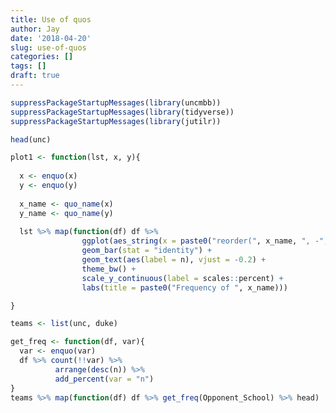 ```yaml
---
title: Use of quos
author: Jay
date: '2018-04-20'
slug: use-of-quos
categories: []
tags: []
draft: true
---
```


```r
suppressPackageStartupMessages(library(uncmbb))
suppressPackageStartupMessages(library(tidyverse))
suppressPackageStartupMessages(library(jutilr))

head(unc) 

plot1 <- function(lst, x, y){
  
  x <- enquo(x)
  y <- enquo(y)
  
  x_name <- quo_name(x)
  y_name <- quo_name(y)
  
  lst %>% map(function(df) df %>% 
                ggplot(aes_string(x = paste0("reorder(", x_name, ", -", y_name, ")"), y = y_name)) +
                geom_bar(stat = "identity") +
                geom_text(aes(label = n), vjust = -0.2) +
                theme_bw() +
                scale_y_continuous(label = scales::percent) +
                labs(title = paste0("Frequency of ", x_name)))

}

teams <- list(unc, duke)

get_freq <- function(df, var){
  var <- enquo(var)
  df %>% count(!!var) %>% 
          arrange(desc(n)) %>%
          add_percent(var = "n")
}
teams %>% map(function(df) df %>% get_freq(Opponent_School) %>% head)


```
